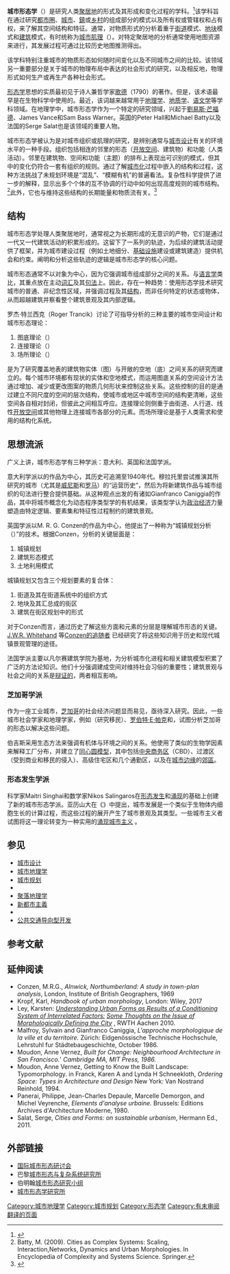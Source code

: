 {{NoteTA
|G1=Urban
}}
'''城市形态学'''（{{Lang-en|urban morphology}}）是研究人类[[聚居地|聚居地]]的形式及其形成和变化过程的学科。<ref>{{Cite journal|title=Urban morphology as an emerging interdisciplinary field|last=Moudon|first=Anne Vernez|date=1997|journal=Urban Morphology|issue=1|volume=1|pages=3–10}}</ref>该学科旨在通过研究[[都市圈|都市圈]]、[[城市|城市]]、[[鎮|鎮]]或[[村|乡村]]的组成部分的模式以及所有权或管辖权和占有权，来了解其空间结构和特征。通常，对物质形式的分析着重于[[街道|街道]]模式、[[地块|地块]]模式和[[建筑物|建筑]]模式，有时统称为[[城市肌理|城市肌理]]（{{Lang|en|urban grain}}）。对特定聚居地的分析通常使用地图资源来进行，其发展过程可通过比较历史地图推测得出。

该学科特别注重城市的物质形态如何随时间变化以及不同城市之间的比较。该领域另一重要部分是关于城市的物理布局中表达的社会形式的研究，以及相反地，物理形式如何生产或再生产各种社会形式。

[[形态学|形态学]]思想的实质最初见于诗人兼哲学家[[约翰·沃尔夫冈·冯·歌德|歌德]]（1790）的著作。但是，该术语最早是在生物科学中使用的。最近，该词越来越常用于[[地理学|地理学]]、[[地质学|地质学]]、[[语文学|语文学]]等学科领域。在地理学中，城市形态学作为一个特定的研究领域，兴起于[[劉易斯·芒福德|劉易斯·芒福德]]、James Vance和Sam Bass Warner。英国的Peter Hall和Michael Batty以及法国的Serge Salat也是该领域的重要人物。

城市形态学被认为是对城市组织或肌理的研究，是辨别通常与[[城市设计|城市设计]]有关的环境水平的一种手段。组织包括相连的邻里的形态（[[都市開放空間|开放空间]]、建筑物）和功能（人类活动）。邻里在建筑物、空间和功能（主题）的排布上表现出可识别的模式，但其中的变化仍符合一套有组织的规则。通过了解[[城市化|城市化]]过程中嵌入的结构和过程，这种方法挑战了未规划环境是“混乱”、“模糊有机”的普遍看法。复杂性科学提供了进一步的解释，显示出多个个体的互不协调的行动中如何出现高度规则的城市结构。<ref>Batty, M. (2009). Cities as Complex Systems: Scaling, Interaction,Networks, Dynamics and Urban Morphologies. In Encyclopedia of Complexity and Systems Science. Springer.</ref>此外，它也与维持这些结构的长期能量和物质流有关。<ref>{{Cite journal|title=Power Laws for Energy Efficient and Resilient Cities|last=Salat|first=Serge|last2=Bourdic|first2=Loeiz|journal=Procedia Engineering|doi=10.1016/j.proeng.2011.11.2130|year=2011|volume=21|pages=1193–8}}</ref>

== 结构 ==
城市形态学处理人类聚居地时，通常视之为长期形成的无意识的产物，它们是通过一代又一代建筑活动的积累形成的。这留下了一系列的轨迹，为后续的建筑活动提供了框架，并为城市建设过程（例如土地细分、[[基础设施|基础设施]]建设或建筑建造）提供机会和约束。阐明和分析这些轨迹的逻辑是城市形态学的核心问题。

城市形态通常不以对象为中心，因为它强调城市组成部分之间的关系。与[[语言学|语言学]]类比，其重点放在主动[[词汇|词汇]]及其[[空间句法|句法]]上。因此，存在一种趋势：使用形态学技术研究城市的普通、非纪念性区域，并强调过程及其[[结构|结构]]，而非任何特定的状态或物体，从而超越建筑并察看整个建筑景观及其内部逻辑。

罗杰·特兰西克（Roger Trancik）讨论了可指导分析的三种主要的城市空间设计和城市形态理论：

# 图底理论（{{Lang|en|Figure and Ground theory}}）
# 连接理论（{{Lang|en|Linkage theory}}）
# 场所理论（{{Lang|en|Place Theory}}）

{{Link-en|图底理论|Figure-ground theory}}是为了研究覆盖地表的建筑物实体（图）与开敞的空地（底）之间关系的研究而建立的。每个城市环境都有现状的实体和空地模式，而运用图底关系的空间设计方法通过增加、减少或更改图案的物质几何形状来控制这些关系。这些控制的目的是通过建立不同尺度的空间的层次结构，使城市或地区中城市空间的结构更清晰，这些空间各自相对封闭，但彼此之间相互呼应。连接理论则侧重于由街道、人行道、线性[[都市開放空間|开放空间]]或其他物理上连接城市各部分的元素。而场所理论是基于人类需求和使用的结构化系统。{{Sfn|Trancik|1986}}

== 思想流派 ==
广义上讲，城市形态学有三种学派：意大利、英国和法国学派。

意大利学派以{{Link-en|萨维利奥·穆拉托里|Saverio Muratori}}的作品为中心，其历史可追溯至1940年代。穆拉托里尝试推演其所研究的城市（尤其是[[威尼斯|威尼斯]]和[[罗马|罗马]]）的“运营历史”，然后为将新建筑作品与城市组织的句法进行整合提供基础。从这种观点出发的有诸如Gianfranco Caniggia的作品，其中将城市概念化为动态程序类型学的有机结果，该类型学认为[[政治经济学|政治经济]]力量塑造由特定逻辑、要素集和特征性过程制约的建筑景观。

英国学派以M. R. G. Conzen的作品为中心，他提出了一种称为“城镇规划分析（{{Lang|en|town-plan analysis}}）”的技术。根据Conzen，分析的关键层面是：

# 城镇规划
# 建筑形态模式
# 土地利用模式

城镇规划又包含三个规划要素的复合体：

# 街道及其在街道系统中的组织方式
# 地块及其汇总成的街区
# 建筑在街区规划中的形式

对于Conzen而言，通过历史了解这些方面和元素的分层是理解城市形态的关键。[http://www.birmingham.ac.uk/staff/profiles/gees/whitehand-jeremy.aspx J.W.R. Whitehand] {{Wayback|url=http://www.birmingham.ac.uk/staff/profiles/gees/whitehand-jeremy.aspx |date=20200926131441 }}等[http://www.birmingham.ac.uk/staff/profiles/gees/whitehand-jeremy.aspx Conzen的追随者] {{Wayback|url=http://www.birmingham.ac.uk/staff/profiles/gees/whitehand-jeremy.aspx |date=20200926131441 }}已经研究了将这些知识用于历史和现代城镇景观管理的途径。

法国学派主要以凡尔赛建筑学院为基地，为分析城市化进程和相关建筑模型积累了广泛的方法论知识。他们十分强调建成空间对维持社会习俗的重要性；建筑景观与社会之间的关系是[[辩证法|辩证的]]，两者相互影响。

=== 芝加哥学派 ===
作为一座工业城市，[[芝加哥|芝加哥]]的社会经济问题显而易见，亟待深入研究。因此，一些城市社会学家和地理学家，例如{{Link-en|威廉·艾萨克·托马斯|W. I. Thomas}}（研究移民）、[[罗伯特·E·帕克|罗伯特·E·帕克]]和{{Link-en|欧内斯特·伯吉斯|Ernest Burgess}}，试图分析芝加哥的形态以解决这些问题。

伯吉斯采用生态方法来强调有机体与环境之间的关系。他使用了类似的生物学因素来解释工厂分布，并建立了[[同心圓模式|同心圆模型]]，其中包括[[中央商务区|中央商务区]]（CBD）、过渡区（受到商业和移民的侵入）、高级住宅区和几个通勤区，以及在[[城市边缘区|城市边缘]]的[[郊區|郊區]]。

=== 形态发生学派 ===
科学家Maitri Singhai和数学家Nikos Salingaros在[[形态发生|形态发生]]和[[涌现|涌现]]的基础上创建了新的城市形态学派。亚历山大在《{{Link-en|秋序的本质|The Nature of Order}}》中提出，城市发展是一个类似于生物体内细胞生长的计算过程，而这些过程的展开产生了城市景观及其类型。一些城市主义者试图将这一理论转变为一种实用的[http://emergenturbanism.com/beginning-emergent-urbanism/ 涌现城市主义] {{Wayback|url=http://emergenturbanism.com/beginning-emergent-urbanism/ |date=20200716034622 }}。

== 参见 ==

* [[城市设计|城市设计]]
* [[城市地理学|城市地理学]]
* [[城市规划|城市规划]]
* {{Link-en|景觀都市主義|Landscape urbanism}}
* [[聚落地理学|聚落地理学]]
* [[新都市主義|新都市主義]]
* {{Link-en|活动中心|Activity centre}}
* [[公共交通导向型开发|公共交通导向型开发]]

== 参考文献 ==
{{Reflist}}

== 延伸阅读 ==

* Conzen, M.R.G., ''Alnwick, Northumberland: A study in town-plan analysis'', London, Institute of British Geographers, 1969
* Kropf, Karl, ''Handbook of urban morphology'', London: Wiley, 2017
* Ley, Karsten: [http://publications.rwth-aachen.de/record/50929 ''Understanding Urban Forms as Results of a Conditioning System of Interrelated Factors:''] {{Wayback|url=http://publications.rwth-aachen.de/record/50929 |date=20170104164439 }} [http://publications.rwth-aachen.de/record/50929 ''Some Thoughts on the Issue of Morphologically Defining the City''] {{Wayback|url=http://publications.rwth-aachen.de/record/50929 |date=20170104164439 }}, RWTH Aachen 2010.
* Malfroy, Sylvain and Gianfranco Caniggia, ''L'approche morphologique de la ville et du territoire.''  Zürich: Eidgenössische Technische Hochschule, Lehrstuhl fur Städtebaugeschichte, October 1986.
* Moudon, Anne Vernez, ''Built for Change: Neighbourhood Architecture in San Francisco.''' ''Cambridge MA, MIT Press, 1986.''
* Moudon, Anne Vernez, Getting to Know the Built Landscape: Typomorphology.  in Franck, Karen A and Lynda H Schneekloth, ''Ordering Space: Types in Architecture and Design'' New York: Van Nostrand Reinhold, 1994.
* Panerai, Philippe, Jean-Charles Depaule, Marcelle Demorgon, and Michel Veyrenche, ''Elements d'analyse urbaine.''  Brussels: Editions Archives d'Architecture Moderne, 1980.
* Salat, Serge, ''Cities and Forms: on sustainable urbanism'', Hermann Ed., 2011.

== 外部链接 ==

* [http://www.urbanform.org/ 国际城市形态研讨会] {{Wayback|url=http://www.urbanform.org/ |date=20200924055439 }}
* 巴黎[http://www.urbanmorphologyinstitute.org/ 城市形态与复杂系统研究所] {{Wayback|url=http://www.urbanmorphologyinstitute.org/ |date=20201127234644 }}
* 伯明翰[http://www.birmingham.ac.uk/research/activity/urban-morphology/index.aspx/ 城市形态研究小组] {{Wayback|url=http://www.birmingham.ac.uk/research/activity/urban-morphology/index.aspx/ |date=20201027101657 }}
* [http://www.urbanmorphologyinstitute.org/ 城市形态学研究所] {{Wayback|url=http://www.urbanmorphologyinstitute.org/ |date=20201127234644 }}

[[Category:城市地理学|Category:城市地理学]]
[[Category:城市规划|Category:城市规划]]
[[Category:形态学|Category:形态学]]
[[Category:有未审阅翻译的页面|Category:有未审阅翻译的页面]]